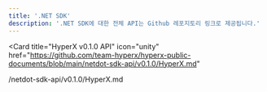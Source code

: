 ```yaml
---
title: '.NET SDK'
description: '.NET SDK에 대한 전체 API는 Github 레포지토리 링크로 제공됩니다.'
---
```


<Card
  title="HyperX v0.1.0 API"
  icon="unity"
  href="https://github.com/team-hyperx/hyperx-public-documents/blob/main/netdot-sdk-api/v0.1.0/HyperX.md"
>
  /netdot-sdk-api/v0.1.0/HyperX.md
</Card>
